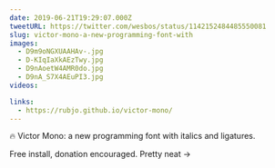 ```yaml
---
date: 2019-06-21T19:29:07.000Z
tweetURL: https://twitter.com/wesbos/status/1142152484485550081
slug: victor-mono-a-new-programming-font-with
images:
  - D9m9oNGXUAAHAv-.jpg
  - D-KIqIaXkAEzTwy.jpg
  - D9nAoetW4AMR0do.jpg
  - D9nA_S7X4AEuPI3.jpg
videos:

links:
  - https://rubjo.github.io/victor-mono/
---
```

🔥 Victor Mono: a new programming font with italics and ligatures.

Free install, donation encouraged.   Pretty neat →
